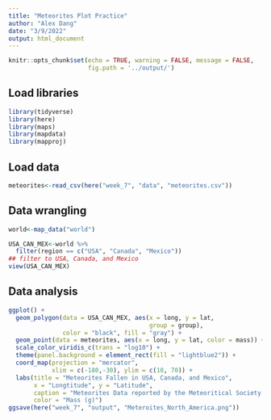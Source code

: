 ```yaml
---
title: "Meteorites Plot Practice"
author: "Alex Dang"
date: "3/9/2022"
output: html_document
---
```


```r
knitr::opts_chunk$set(echo = TRUE, warning = FALSE, message = FALSE,
                      fig.path = '../output/')
```

## Load libraries 

```r
library(tidyverse)
library(here)
library(maps)
library(mapdata)
library(mapproj)
```

## Load data
``` r
meteorites<-read_csv(here("week_7", "data", "meteorites.csv"))
```

## Data wrangling
``` r
world<-map_data("world")

USA_CAN_MEX<-world %>% 
  filter(region == c("USA", "Canada", "Mexico"))
## filter to USA, Canada, and Mexico
view(USA_CAN_MEX)
```

## Data analysis
```r
ggplot() +
  geom_polygon(data = USA_CAN_MEX, aes(x = long, y = lat,                          ## set up map data
                                       group = group),                             ## map group = group for map to work
               color = "black", fill = "gray") +                                   ## change outline and fill color   
  geom_point(data = meteorites, aes(x = long, y = lat, color = mass)) +            ## input meteorites data to plot
  scale_color_viridis_c(trans = "log10") +                                         ## change color of meteorite mass points 
  theme(panel.background = element_rect(fill = "lightblue2")) +                    ## make the background ocean blue
  coord_map(projection = "mercator",                                               ## change projection to mercator
            xlim = c(-180,-30), ylim = c(10, 70)) +                                ## set range for longitude and latitude to show only filtered regions
  labs(title = "Meteorites Fallen in USA, Canada, and Mexico",                     ## set plot title 
       x = "Longtitude", y = "Latitude",                                           ## set axes titles
       caption = "Meteorites Data reported by the Meteoritical Society of NASA",   ## add caption
       color = "Mass (g)")                                                         ## change legend title
ggsave(here("week_7", "output", "Meteroites_North_America.png"))
```



